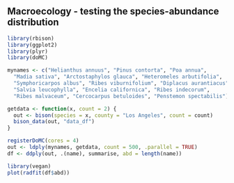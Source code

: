 ## Macroecology - testing the species-abundance distribution

```r
library(rbison)
library(ggplot2)
library(plyr)
library(doMC)
```

```r
mynames <- c("Helianthus annuus", "Pinus contorta", "Poa annua", 
  "Madia sativa", "Arctostaphylos glauca", "Heteromeles arbutifolia",
  "Symphoricarpos albus", "Ribes viburnifolium", "Diplacus aurantiacus", 
  "Salvia leucophylla", "Encelia californica", "Ribes indecorum", 
  "Ribes malvaceum", "Cercocarpus betuloides", "Penstemon spectabilis")
```

```r
getdata <- function(x, count = 2) {
  out <- bison(species = x, county = "Los Angeles", count = count)
  bison_data(out, "data_df")
}
```

```r
registerDoMC(cores = 4)
out <- ldply(mynames, getdata, count = 500, .parallel = TRUE)
df <- ddply(out, .(name), summarise, abd = length(name))
```

```r
library(vegan)
plot(radfit(df$abd))
```